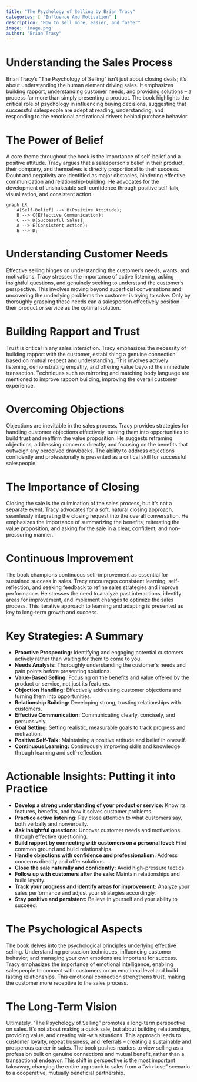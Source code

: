 ```yaml
---
title: "The Psychology of Selling by Brian Tracy"
categories: [ "Influence And Motivation" ]
description: "How to sell more, easier, and faster"
image: 'image.png'
author: "Brian Tracy"
---
```

# Understanding the Sales Process

Brian Tracy's "The Psychology of Selling" isn't just about closing deals; it's about understanding the human element driving sales.  It emphasizes building rapport, understanding customer needs, and providing solutions – a process far more than simply presenting a product.  The book highlights the critical role of psychology in influencing buying decisions, suggesting that successful salespeople are adept at reading, understanding, and responding to the emotional and rational drivers behind purchase behavior.


# The Power of Belief

A core theme throughout the book is the importance of self-belief and a positive attitude. Tracy argues that a salesperson's belief in their product, their company, and themselves is directly proportional to their success. Doubt and negativity are identified as major obstacles, hindering effective communication and relationship-building.  He advocates for the development of unshakeable self-confidence through positive self-talk, visualization, and consistent action.


```mermaid
graph LR
    A[Self-Belief] --> B(Positive Attitude);
    B --> C{Effective Communication};
    C --> D[Successful Sales];
    A --> E(Consistent Action);
    E --> D;
```


# Understanding Customer Needs

Effective selling hinges on understanding the customer's needs, wants, and motivations.  Tracy stresses the importance of active listening, asking insightful questions, and genuinely seeking to understand the customer's perspective.  This involves moving beyond superficial conversations and uncovering the underlying problems the customer is trying to solve.  Only by thoroughly grasping these needs can a salesperson effectively position their product or service as the optimal solution.


# Building Rapport and Trust

Trust is critical in any sales interaction. Tracy emphasizes the necessity of building rapport with the customer, establishing a genuine connection based on mutual respect and understanding. This involves actively listening, demonstrating empathy, and offering value beyond the immediate transaction. Techniques such as mirroring and matching body language are mentioned to improve rapport building, improving the overall customer experience.


# Overcoming Objections

Objections are inevitable in the sales process.  Tracy provides strategies for handling customer objections effectively, turning them into opportunities to build trust and reaffirm the value proposition.  He suggests reframing objections, addressing concerns directly, and focusing on the benefits that outweigh any perceived drawbacks.  The ability to address objections confidently and professionally is presented as a critical skill for successful salespeople.


# The Importance of Closing

Closing the sale is the culmination of the sales process, but it's not a separate event. Tracy advocates for a soft, natural closing approach, seamlessly integrating the closing request into the overall conversation. He emphasizes the importance of summarizing the benefits, reiterating the value proposition, and asking for the sale in a clear, confident, and non-pressuring manner.


# Continuous Improvement

The book champions continuous self-improvement as essential for sustained success in sales. Tracy encourages consistent learning, self-reflection, and seeking feedback to refine sales strategies and improve performance.  He stresses the need to analyze past interactions, identify areas for improvement, and implement changes to optimize the sales process.  This iterative approach to learning and adapting is presented as key to long-term growth and success.


# Key Strategies: A Summary

* **Proactive Prospecting:** Identifying and engaging potential customers actively rather than waiting for them to come to you.
* **Needs Analysis:**  Thoroughly understanding the customer's needs and pain points before presenting solutions.
* **Value-Based Selling:**  Focusing on the benefits and value offered by the product or service, not just its features.
* **Objection Handling:**  Effectively addressing customer objections and turning them into opportunities.
* **Relationship Building:**  Developing strong, trusting relationships with customers.
* **Effective Communication:**  Communicating clearly, concisely, and persuasively.
* **Goal Setting:**  Setting realistic, measurable goals to track progress and motivation.
* **Positive Self-Talk:**  Maintaining a positive attitude and belief in oneself.
* **Continuous Learning:**  Continuously improving skills and knowledge through learning and self-reflection.


# Actionable Insights: Putting it into Practice

* **Develop a strong understanding of your product or service:** Know its features, benefits, and how it solves customer problems.
* **Practice active listening:** Pay close attention to what customers say, both verbally and nonverbally.
* **Ask insightful questions:**  Uncover customer needs and motivations through effective questioning.
* **Build rapport by connecting with customers on a personal level:** Find common ground and build relationships.
* **Handle objections with confidence and professionalism:** Address concerns directly and offer solutions.
* **Close the sale naturally and confidently:**  Avoid high-pressure tactics.
* **Follow up with customers after the sale:**  Maintain relationships and build loyalty.
* **Track your progress and identify areas for improvement:**  Analyze your sales performance and adjust your strategies accordingly.
* **Stay positive and persistent:**  Believe in yourself and your ability to succeed.


#  The Psychological Aspects

The book delves into the psychological principles underlying effective selling. Understanding persuasion techniques, influencing customer behavior, and managing your own emotions are important for success. Tracy emphasizes the importance of emotional intelligence, enabling salespeople to connect with customers on an emotional level and build lasting relationships. This emotional connection strengthens trust, making the customer more receptive to the sales process.


# The Long-Term Vision

Ultimately, "The Psychology of Selling" promotes a long-term perspective on sales.  It's not about making a quick sale, but about building relationships, providing value, and creating win-win situations.  This approach leads to customer loyalty, repeat business, and referrals – creating a sustainable and prosperous career in sales.  The book pushes readers to view selling as a profession built on genuine connections and mutual benefit, rather than a transactional endeavor.  This shift in perspective is the most important takeaway, changing the entire approach to sales from a "win-lose" scenario to a cooperative, mutually beneficial partnership.

